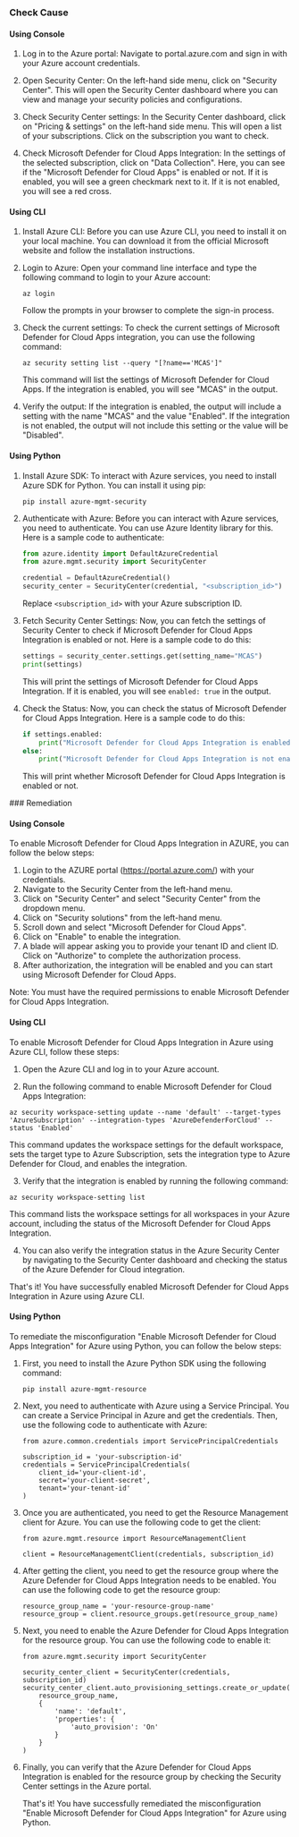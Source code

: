 

<Tabs><Tab title='Cause'>
### Check Cause

#### Using Console

1. Log in to the Azure portal: Navigate to portal.azure.com and sign in with your Azure account credentials.

2. Open Security Center: On the left-hand side menu, click on "Security Center". This will open the Security Center dashboard where you can view and manage your security policies and configurations.

3. Check Security Center settings: In the Security Center dashboard, click on "Pricing & settings" on the left-hand side menu. This will open a list of your subscriptions. Click on the subscription you want to check.

4. Check Microsoft Defender for Cloud Apps Integration: In the settings of the selected subscription, click on "Data Collection". Here, you can see if the "Microsoft Defender for Cloud Apps" is enabled or not. If it is enabled, you will see a green checkmark next to it. If it is not enabled, you will see a red cross.

#### Using CLI

1. Install Azure CLI: Before you can use Azure CLI, you need to install it on your local machine. You can download it from the official Microsoft website and follow the installation instructions.

2. Login to Azure: Open your command line interface and type the following command to login to your Azure account:
   ```
   az login
   ```
   Follow the prompts in your browser to complete the sign-in process.

3. Check the current settings: To check the current settings of Microsoft Defender for Cloud Apps integration, you can use the following command:
   ```
   az security setting list --query "[?name=='MCAS']"
   ```
   This command will list the settings of Microsoft Defender for Cloud Apps. If the integration is enabled, you will see "MCAS" in the output.

4. Verify the output: If the integration is enabled, the output will include a setting with the name "MCAS" and the value "Enabled". If the integration is not enabled, the output will not include this setting or the value will be "Disabled".

#### Using Python

1. Install Azure SDK: To interact with Azure services, you need to install Azure SDK for Python. You can install it using pip:
   ```
   pip install azure-mgmt-security
   ```
2. Authenticate with Azure: Before you can interact with Azure services, you need to authenticate. You can use Azure Identity library for this. Here is a sample code to authenticate:
   ```python
   from azure.identity import DefaultAzureCredential
   from azure.mgmt.security import SecurityCenter

   credential = DefaultAzureCredential()
   security_center = SecurityCenter(credential, "<subscription_id>")
   ```
   Replace `<subscription_id>` with your Azure subscription ID.

3. Fetch Security Center Settings: Now, you can fetch the settings of Security Center to check if Microsoft Defender for Cloud Apps Integration is enabled or not. Here is a sample code to do this:
   ```python
   settings = security_center.settings.get(setting_name="MCAS")
   print(settings)
   ```
   This will print the settings of Microsoft Defender for Cloud Apps Integration. If it is enabled, you will see `enabled: true` in the output.

4. Check the Status: Now, you can check the status of Microsoft Defender for Cloud Apps Integration. Here is a sample code to do this:
   ```python
   if settings.enabled:
       print("Microsoft Defender for Cloud Apps Integration is enabled.")
   else:
       print("Microsoft Defender for Cloud Apps Integration is not enabled.")
   ```
   This will print whether Microsoft Defender for Cloud Apps Integration is enabled or not.

</Tab>

<Tab title='Remediation'>
### Remediation

#### Using Console

To enable Microsoft Defender for Cloud Apps Integration in AZURE, you can follow the below steps:

1. Login to the AZURE portal (https://portal.azure.com/) with your credentials.
2. Navigate to the Security Center from the left-hand menu.
3. Click on "Security Center" and select "Security Center" from the dropdown menu.
4. Click on "Security solutions" from the left-hand menu.
5. Scroll down and select "Microsoft Defender for Cloud Apps".
6. Click on "Enable" to enable the integration.
7. A blade will appear asking you to provide your tenant ID and client ID. Click on "Authorize" to complete the authorization process.
8. After authorization, the integration will be enabled and you can start using Microsoft Defender for Cloud Apps.

Note: You must have the required permissions to enable Microsoft Defender for Cloud Apps Integration.

#### Using CLI

To enable Microsoft Defender for Cloud Apps Integration in Azure using Azure CLI, follow these steps:

1. Open the Azure CLI and log in to your Azure account.

2. Run the following command to enable Microsoft Defender for Cloud Apps Integration:

```
az security workspace-setting update --name 'default' --target-types 'AzureSubscription' --integration-types 'AzureDefenderForCloud' --status 'Enabled'
```

This command updates the workspace settings for the default workspace, sets the target type to Azure Subscription, sets the integration type to Azure Defender for Cloud, and enables the integration.

3. Verify that the integration is enabled by running the following command:

```
az security workspace-setting list
```

This command lists the workspace settings for all workspaces in your Azure account, including the status of the Microsoft Defender for Cloud Apps Integration.

4. You can also verify the integration status in the Azure Security Center by navigating to the Security Center dashboard and checking the status of the Azure Defender for Cloud integration.

That's it! You have successfully enabled Microsoft Defender for Cloud Apps Integration in Azure using Azure CLI.

#### Using Python

To remediate the misconfiguration "Enable Microsoft Defender for Cloud Apps Integration" for Azure using Python, you can follow the below steps:

1. First, you need to install the Azure Python SDK using the following command:

   ```
   pip install azure-mgmt-resource
   ```

2. Next, you need to authenticate with Azure using a Service Principal. You can create a Service Principal in Azure and get the credentials. Then, use the following code to authenticate with Azure:

   ```
   from azure.common.credentials import ServicePrincipalCredentials

   subscription_id = 'your-subscription-id'
   credentials = ServicePrincipalCredentials(
       client_id='your-client-id',
       secret='your-client-secret',
       tenant='your-tenant-id'
   )
   ```

3. Once you are authenticated, you need to get the Resource Management client for Azure. You can use the following code to get the client:

   ```
   from azure.mgmt.resource import ResourceManagementClient

   client = ResourceManagementClient(credentials, subscription_id)
   ```

4. After getting the client, you need to get the resource group where the Azure Defender for Cloud Apps Integration needs to be enabled. You can use the following code to get the resource group:

   ```
   resource_group_name = 'your-resource-group-name'
   resource_group = client.resource_groups.get(resource_group_name)
   ```

5. Next, you need to enable the Azure Defender for Cloud Apps Integration for the resource group. You can use the following code to enable it:

   ```
   from azure.mgmt.security import SecurityCenter

   security_center_client = SecurityCenter(credentials, subscription_id)
   security_center_client.auto_provisioning_settings.create_or_update(
       resource_group_name,
       {
           'name': 'default',
           'properties': {
               'auto_provision': 'On'
           }
       }
   )
   ```

6. Finally, you can verify that the Azure Defender for Cloud Apps Integration is enabled for the resource group by checking the Security Center settings in the Azure portal.

   That's it! You have successfully remediated the misconfiguration "Enable Microsoft Defender for Cloud Apps Integration" for Azure using Python.


</Tab>
</Tabs>